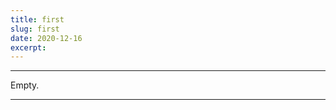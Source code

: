 ```yaml
---
title: first
slug: first
date: 2020-12-16
excerpt: 
---
```


<!--
date must be: 2000-01-01
NOT: 2000-1-1 -->

<!-- https://www.gatsbyjs.com/blog/2017-07-19-creating-a-blog-with-gatsby/#writing-our-first-markdown-blog-post -->
<!-- https://github.com/gatsbyjs/gatsby/issues/3460 -->
<!-- https://mdxjs.com/getting-started#mdx -->

---

Empty.

---
